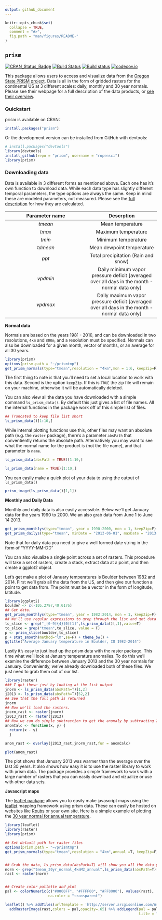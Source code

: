 ```yaml
---
output: github_document
---
```


<!-- README.md is generated from README.Rmd. Please edit that file -->

```r
knitr::opts_chunk$set(
  collapse = TRUE,
  comment = "#>",
  fig.path = "man/figures/README-"
)
```

## `prism`

[![CRAN_Status_Badge](https://www.r-pkg.org/badges/version/prism)](https://cran.r-project.org/package=prism)
[![Build Status](https://api.travis-ci.org/ropensci/prism.png?branch=master)](https://travis-ci.org/ropensci/prism)
[![Build status](https://ci.appveyor.com/api/projects/status/ie38i6p5651pc1o5/branch/master)](https://ci.appveyor.com/project/sckott/prism/branch/master)
[![codecov.io](https://codecov.io/github/ropensci/prism/coverage.svg?branch=master)](https://codecov.io/github/ropensci/prism?branch=master)


This package allows users to access and visualize data from the [Oregon State PRISM project](http://www.prism.oregonstate.edu/).  Data is all in the form of gridded rasters for the continental US at 3 different scales: daily, monthly and 30 year normals.  Please see their webpage for a full description of the data products, or [see their overview](http://www.prism.oregonstate.edu/documents/PRISM_datasets_aug2013.pdf).

### Quickstart

prism is available on CRAN:

```r
install.packages("prism")
```

Or the development version can be installed from GitHub with devtools:
```r
# install.packages("devtools")
library(devtools)
install_github(repo = "prism", username = "ropensci")
library(prism)
```

### Downloading data

Data is available in 3 different forms as mentioned above.  Each one has it's own function to download data. While each data type has slightly different temporal parameters, the type options are always the same.  Keep in mind these are modeled parameters, not measured.  Please see the [full description](http://www.prism.oregonstate.edu/documents/Daly2008_PhysiographicMapping_IntJnlClim.pdf) for how they are calculated.

| Parameter name| Descrption           |
|:---------------:|:-------------:|
| *tmean*      | Mean temperature |
| *tmax*      | Maximum temperature      |
| *tmin* | Minimum temperature      |
| *tdmean* | Mean dewpoint temperature |
| *ppt*  | Total precipitation (Rain and snow)|
| *vpdmin* | Daily minimum vapor pressure deficit [averaged over all days in the month - normal data only] |
| *vpdmax* |Daily maximum vapor pressure deficit [averaged over all days in the month - normal data only] |

**Normal data**

Normals are based on the years 1981 - 2010, and can be downloaded in two resolutions, `4km` and `800m`, and a resolution must be specified.  Normals can also be downloaded for a given month, vector of months, or an average for all 30 years.

```r
library(prism)
options(prism.path = "~/prismtmp")
get_prism_normals(type="tmean",resolution = "4km",mon = 1:6, keepZip=F)

```

The first thing to note is that you'll need to set a local location to work with this data.  Second is the option `keepZip`.  If this is `TRUE` the zip file will remain on your machine, otherwise it will be automatically deleted.

You can also view all the data you have downloaded with a simple command `ls_prism_data()`.  By default this just gives a list of file names.  All the internal functions in the package work off of this simple list of files.
```r
## Truncated to keep file list short
ls_prism_data()[1:10,]

```

While internal plotting functions use this, other files may want an absolute path (e.g. the `raster` package), there's a parameter `absPath` that conventiently returns the absolute path.  Alternatively you may want to see what the normal name for the product is (not the file name), and that parameter is `name`.
```r
ls_prism_data(absPath = TRUE)[1:10,]

ls_prism_data(name = TRUE)[1:10,]

```

You can easily make a quick plot of your data to using the output of `ls_prism_data()`

```r
prism_image(ls_prism_data()[1,1])

```

**Monthly and Daily Data**

Monthly and daily data is also easily accessible. Below we'll get January data for the years 1990 to 2000. We an also grab data from June 1 to June 14 2013.

```r
get_prism_monthlys(type="tmean", year = 1990:2000, mon = 1, keepZip=F)
get_prism_dailys(type="tmean", minDate = "2013-06-01", maxDate = "2013-06-14", keepZip=F)
```

Note that for daily data you need to give a well formed date string in the form of "YYYY-MM-DD"

You can also visualize a single point across a set of rasters.  This procedure will take a set of rasters, create a stack, extract data at a point, and then create a ggplot2 object.

Let's get make a plot of January temperatures is Boulder between 1982 and 2014.  First we'll grab all the data from the US, and then give our function a point to get data from.  The point must be a vector in the form of longitude, latitude.

```r
library(ggplot2)
boulder <- c(-105.2797,40.0176)
## Get data.
get_prism_monthlys(type="tmean", year = 1982:2014, mon = 1, keepZip=F)
## We'll use regular expressions to grep through the list and get data only from the month of January
to_slice <- grep("_[0-9]{4}[0][1]",ls_prism_data()[,1],value=T)
to_slice = grep("tmean",to_slice, value = T)
p <- prism_slice(boulder,to_slice)
p + stat_smooth(method="lm",se=F) + theme_bw() + 
ggtitle("Average January temperature in Boulder, CO 1982-2014")
```


Lastly it's easy to just load up the prism data with the raster package.  This time what we'll look at January temperature anomalies.  To do this we'll examine the difference between January 2013 and the 30 year normals for January.  Conveniently, we've already downloaded both of these files.  We just need to grab them out of our list.

```r
library(raster)
### I got these just by looking at the list output
jnorm <- ls_prism_data(absPath=T)[1,2]
j2013 <- ls_prism_data(absPath=T)[52,2]
## See that the full path is returned
jnorm
## Now we'll load the rasters.
jnorm_rast <- raster(jnorm)
j2013_rast <- raster(j2013)
## Now we can do simple subtraction to get the anomaly by subtracting 2014 from the 30 year normal map
anomCalc <- function(x, y) {
  return(x - y)
  }

anom_rast <- overlay(j2013_rast,jnorm_rast,fun = anomCalc)

plot(anom_rast)


```

The plot shows that January 2013 was warmer than the average over the last 30 years.  It also shows how easy it is to use the raster library to work with prism data.  The package provides a simple framework to work with a large number of rasters that you can easily download and vizualize or use with other data sets.


**Javascript maps**

The [leaflet package](https://cran.r-project.org/web/packages/leaflet/) allows you to easily make javascript maps using the [leaflet](http://leafletjs.com/) mapping framework using prism data.  These can easily be hosted on websites like [Rpubs](https://rpubs.com/) or your own site.  Here is a simple example of plotting the [30 year normal for annual temperature](https://rpubs.com/DistribEcology/122453). 

```r
library(leaflet)
library(raster)
library(prism)

## Set default path for raster files
options(prism.path = "~/prismtmp")
get_prism_normals(type="tmean",resolution = "4km",annual =T, keepZip=F)


## Grab the data, ls_prism_data(absPath=T) will show you all the data you've downloaded
norm <- grep("tmean_30yr_normal_4kmM2_annual",ls_prism_data(absPath=T)[,2],value=T)
rast <- raster(norm)


## Create color pallette and plot
pal <- colorNumeric(c("#0000FF", "#FFFF00", "#FF0000"), values(rast),
                    na.color = "transparent")

leaflet() %>% addTiles(urlTemplate = 'http://server.arcgisonline.com/ArcGIS/rest/services/World_Imagery/MapServer/tile/{z}/{y}/{x}') %>% 
  addRasterImage(rast,colors = pal,opacity=.65) %>% addLegend(pal = pal, values = values(rast),
                                                              title = "Deg C")

```

